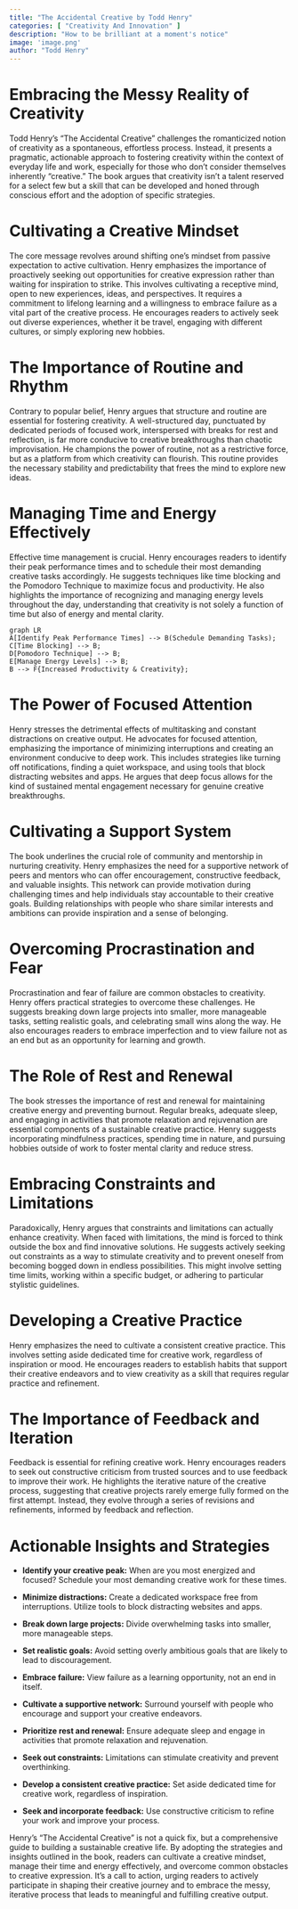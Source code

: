 ```yaml
---
title: "The Accidental Creative by Todd Henry"
categories: [ "Creativity And Innovation" ]
description: "How to be brilliant at a moment's notice"
image: 'image.png'
author: "Todd Henry"
---
```

# Embracing the Messy Reality of Creativity

Todd Henry's "The Accidental Creative" challenges the romanticized notion of creativity as a spontaneous, effortless process.  Instead, it presents a pragmatic, actionable approach to fostering creativity within the context of everyday life and work, especially for those who don't consider themselves inherently "creative."  The book argues that creativity isn't a talent reserved for a select few but a skill that can be developed and honed through conscious effort and the adoption of specific strategies.

# Cultivating a Creative Mindset

The core message revolves around shifting one's mindset from passive expectation to active cultivation.  Henry emphasizes the importance of proactively seeking out opportunities for creative expression rather than waiting for inspiration to strike. This involves cultivating a receptive mind, open to new experiences, ideas, and perspectives.  It requires a commitment to lifelong learning and a willingness to embrace failure as a vital part of the creative process.  He encourages readers to actively seek out diverse experiences, whether it be travel, engaging with different cultures, or simply exploring new hobbies.

#  The Importance of Routine and Rhythm

Contrary to popular belief, Henry argues that structure and routine are essential for fostering creativity.  A well-structured day, punctuated by dedicated periods of focused work, interspersed with breaks for rest and reflection, is far more conducive to creative breakthroughs than chaotic improvisation. He champions the power of routine, not as a restrictive force, but as a platform from which creativity can flourish.  This routine provides the necessary stability and predictability that frees the mind to explore new ideas.


#  Managing Time and Energy Effectively

Effective time management is crucial. Henry encourages readers to identify their peak performance times and to schedule their most demanding creative tasks accordingly. He suggests techniques like time blocking and the Pomodoro Technique to maximize focus and productivity.  He also highlights the importance of recognizing and managing energy levels throughout the day, understanding that creativity is not solely a function of time but also of energy and mental clarity.

```mermaid
graph LR
A[Identify Peak Performance Times] --> B(Schedule Demanding Tasks);
C[Time Blocking] --> B;
D[Pomodoro Technique] --> B;
E[Manage Energy Levels] --> B;
B --> F{Increased Productivity & Creativity};
```

#  The Power of Focused Attention

Henry stresses the detrimental effects of multitasking and constant distractions on creative output.  He advocates for focused attention, emphasizing the importance of minimizing interruptions and creating an environment conducive to deep work. This includes strategies like turning off notifications, finding a quiet workspace, and using tools that block distracting websites and apps.  He argues that deep focus allows for the kind of sustained mental engagement necessary for genuine creative breakthroughs.

#  Cultivating a Support System

The book underlines the crucial role of community and mentorship in nurturing creativity. Henry emphasizes the need for a supportive network of peers and mentors who can offer encouragement, constructive feedback, and valuable insights. This network can provide motivation during challenging times and help individuals stay accountable to their creative goals.  Building relationships with people who share similar interests and ambitions can provide inspiration and a sense of belonging.

#  Overcoming Procrastination and Fear

Procrastination and fear of failure are common obstacles to creativity. Henry offers practical strategies to overcome these challenges. He suggests breaking down large projects into smaller, more manageable tasks, setting realistic goals, and celebrating small wins along the way.  He also encourages readers to embrace imperfection and to view failure not as an end but as an opportunity for learning and growth.


#  The Role of Rest and Renewal

The book stresses the importance of rest and renewal for maintaining creative energy and preventing burnout.  Regular breaks, adequate sleep, and engaging in activities that promote relaxation and rejuvenation are essential components of a sustainable creative practice.  Henry suggests incorporating mindfulness practices, spending time in nature, and pursuing hobbies outside of work to foster mental clarity and reduce stress.

#  Embracing Constraints and Limitations

Paradoxically, Henry argues that constraints and limitations can actually enhance creativity.  When faced with limitations, the mind is forced to think outside the box and find innovative solutions.  He suggests actively seeking out constraints as a way to stimulate creativity and to prevent oneself from becoming bogged down in endless possibilities.  This might involve setting time limits, working within a specific budget, or adhering to particular stylistic guidelines.

#  Developing a Creative Practice

Henry emphasizes the need to cultivate a consistent creative practice. This involves setting aside dedicated time for creative work, regardless of inspiration or mood.  He encourages readers to establish habits that support their creative endeavors and to view creativity as a skill that requires regular practice and refinement.


#  The Importance of Feedback and Iteration

Feedback is essential for refining creative work. Henry encourages readers to seek out constructive criticism from trusted sources and to use feedback to improve their work.  He highlights the iterative nature of the creative process, suggesting that creative projects rarely emerge fully formed on the first attempt.  Instead, they evolve through a series of revisions and refinements, informed by feedback and reflection.


#  Actionable Insights and Strategies

* **Identify your creative peak:** When are you most energized and focused? Schedule your most demanding creative work for these times.

* **Minimize distractions:** Create a dedicated workspace free from interruptions. Utilize tools to block distracting websites and apps.

* **Break down large projects:** Divide overwhelming tasks into smaller, more manageable steps.

* **Set realistic goals:** Avoid setting overly ambitious goals that are likely to lead to discouragement.

* **Embrace failure:** View failure as a learning opportunity, not an end in itself.

* **Cultivate a supportive network:** Surround yourself with people who encourage and support your creative endeavors.

* **Prioritize rest and renewal:** Ensure adequate sleep and engage in activities that promote relaxation and rejuvenation.

* **Seek out constraints:** Limitations can stimulate creativity and prevent overthinking.

* **Develop a consistent creative practice:** Set aside dedicated time for creative work, regardless of inspiration.

* **Seek and incorporate feedback:** Use constructive criticism to refine your work and improve your process.


Henry's "The Accidental Creative" is not a quick fix, but a comprehensive guide to building a sustainable creative life.  By adopting the strategies and insights outlined in the book, readers can cultivate a creative mindset, manage their time and energy effectively, and overcome common obstacles to creative expression.  It's a call to action, urging readers to actively participate in shaping their creative journey and to embrace the messy, iterative process that leads to meaningful and fulfilling creative output.


